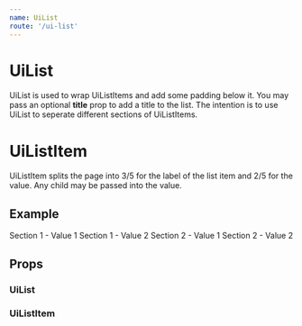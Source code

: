 ```yaml
---
name: UiList
route: '/ui-list'
---
```



# UiList

UiList is used to wrap UiListItems and add some padding below it. You may pass an optional **title** prop to add a title to the list. The intention is to use UiList to seperate different sections of UiListItems.

# UiListItem

UiListItem splits the page into 3/5 for the label of the list item and 2/5 for the value. Any child may be passed into the value.

## Example

<Playground>
  <UiList title="Section 1">
    <UiListItem label="Section 1 - Label 1">Section 1 - Value 1</UiListItem>
    <UiListItem label="Section 1 - Label 2">Section 1 - Value 2</UiListItem>
  </UiList>
  <UiList title="Section 2">
    <UiListItem label="Section 2 - Label 1">Section 2 - Value 1</UiListItem>
    <UiListItem label="Section 2 - Label 2">Section 2 - Value 2</UiListItem>
  </UiList>
</Playground>

## Props

### UiList

<Props of={UiList} />

### UiListItem

<Props of={UiListItem} />
